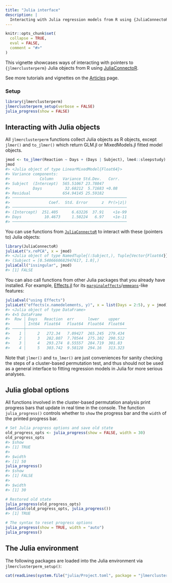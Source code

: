 ```yaml
---
title: "Julia interface"
description: |
  Interacting with Julia regression models from R using {JuliaConnectoR}
---
```


```r
knitr::opts_chunk$set(
  collapse = TRUE,
  eval = FALSE,
  comment = "#>"
)
```

This vignette showcases ways of interacting with pointers to `{jlmerclusterperm}` Julia objects from R using [JuliaConnectoR](https://github.com/stefan-m-lenz/JuliaConnectoR).

See more tutorials and vignettes on the [Articles](https://yjunechoe.github.io/jlmerclusterperm/articles) page.

### Setup

```r
library(jlmerclusterperm)
jlmerclusterperm_setup(verbose = FALSE)
julia_progress(show = FALSE)
```

## Interacting with Julia objects

All `jlmerclusterperm` functions collect Julia objects as R objects, except `jlmer()` and `to_jlmer()` which return GLM.jl or MixedModels.jl fitted model objects.

```r
jmod <- to_jlmer(Reaction ~ Days + (Days | Subject), lme4::sleepstudy)
jmod
#> <Julia object of type LinearMixedModel{Float64}>
#> Variance components:
#>             Column    Variance Std.Dev.   Corr.
#> Subject  (Intercept)  565.51067 23.78047
#>          Days          32.68212  5.71683 +0.08
#> Residual              654.94145 25.59182
#> ──────────────────────────────────────────────────
#>                 Coef.  Std. Error      z  Pr(>|z|)
#> ──────────────────────────────────────────────────
#> (Intercept)  251.405      6.63226  37.91    <1e-99
#> Days          10.4673     1.50224   6.97    <1e-11
#> ──────────────────────────────────────────────────
```

You can use functions from [`JuliaConnectoR`](https://github.com/stefan-m-lenz/JuliaConnectoR) to interact with these (pointers to) Julia objects:

```r
library(JuliaConnectoR)
juliaLet("x.rePCA", x = jmod)
#> <Julia object of type NamedTuple{(:Subject,), Tuple{Vector{Float64}}}>
#> (Subject = [0.5406660682947617, 1.0],)
juliaCall("issingular", jmod)
#> [1] FALSE
```

You can also call functions from other Julia packages that you already have installed. For example, [Effects.jl](https://github.com/beacon-biosignals/Effects.jl) for its [`marginaleffects`](https://github.com/vincentarelbundock/marginaleffects)/[`emmeans`](https://github.com/rvlenth/emmeans)-like features:

```r
juliaEval("using Effects")
juliaLet("effects(x.namedelements, y)", x = list(Days = 2:5), y = jmod)
#> <Julia object of type DataFrame>
#> 4×5 DataFrame
#>  Row │ Days   Reaction  err      lower    upper
#>      │ Int64  Float64   Float64  Float64  Float64
#> ─────┼────────────────────────────────────────────
#>    1 │     2   272.34   7.09427  265.245  279.434
#>    2 │     3   282.807  7.70544  275.102  290.512
#>    3 │     4   293.274  8.55557  284.719  301.83
#>    4 │     5   303.742  9.58128  294.16   313.323
```

Note that `jlmer()` and `to_lmer()` are just conveniences for sanity checking the steps of a cluster-based permutation test, and thus should not be used as a general interface to fitting regression models in Julia for more serious analyses.

## Julia global options

All functions involved in the cluster-based permutation analysis print progress bars that update in real time in the console. The function `julia_progress()` controls whether to `show` the progress bar and the `width` of the printed progress bar.

```r
# Set Julia progress options and save old state
old_progress_opts <- julia_progress(show = FALSE, width = 30)
old_progress_opts
#> $show
#> [1] TRUE
#>
#> $width
#> [1] 50
julia_progress()
#> $show
#> [1] FALSE
#>
#> $width
#> [1] 30

# Restored old state
julia_progress(old_progress_opts)
identical(old_progress_opts, julia_progress())
#> [1] TRUE

# The syntax to reset progress options
julia_progress(show = TRUE, width = "auto")
julia_progress()
```

## The Julia environment

The following packages are loaded into the Julia environment via `jlmerclusterperm_setup()`:

```r
cat(readLines(system.file("julia/Project.toml", package = "jlmerclusterperm")), sep = "\n")
```
